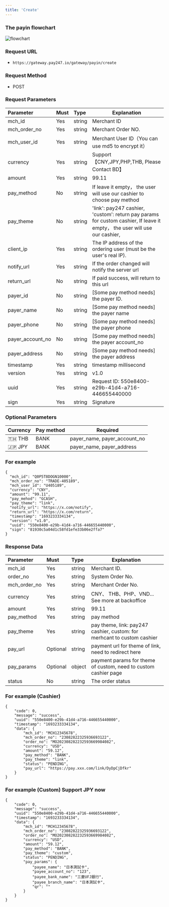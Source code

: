 ```yaml
---
title: 'Create'
---
```


### The payin flowchart

![flowchart](./images/payin.jpg)

###  Request URL

- `https://gateway.pay247.io/gateway/payin/create`

### Request Method

- POST

### Request Parameters

| Parameter | Must    | Type  |  Explanation  |
|:-------------------|:----|:----- |----------------------------------|
| mch_id             | Yes   |string | Merchant ID                              |
| mch_order_no       | Yes   |string | Merchant Order NO.                         |
| mch_user_id        | Yes   |string | Merchant User ID（You can use md5 to encrypt it） |
| currency           | Yes   |string | Support【CNY,JPY,PHP,THB, Please Contact BD】            |
| amount             | Yes   |string | 99.11                 |
| pay_method         | No  |string |  If leave it empty， the user will use our cashier to choose pay method          |
| pay_theme          | No  |string |  'link': pay247 cashier, 'custom': return pay params for custom cashier, If leave it empty， the user will use our cashier,       |
| client_ip          | Yes   |string | The IP address of the ordering user (must be the user's real IP). |
| notify_url         | Yes   |string | If the order changed will notify the server url                           |
| return_url         | No   |string | If paid success, will return to this url                           |
| payer_id           | No  |string | [Some pay method needs] the payer ID.               |
| payer_name         | No  |string | [Some pay method needs] the payer name              |
| payer_phone        | No  |string | [Some pay method needs] the payer phone                 |
| payer_account_no   | No  |string | [Some pay method needs] the payer account_no          |
| payer_address      | No  |string | [Some pay method needs] the payer address          |
| timestamp          | Yes   |string | timestamp millisecond                     |
| version            | Yes   |string | v1.0                       |
| uuid  | Yes  | string   | Request ID: 550e8400-e29b-41d4-a716-446655440000 |
| sign               | Yes   |string | Signature                          |



### Optional Parameters

| Currency           |  Pay method    | Required                         |
|:-------------------|:-------------  |----------------------------------|
| 🇹🇭 THB             | BANK           | payer_name, payer_account_no |
| 🇯🇵 JPY             | BANK           | payer_name, payer_address |


### For example

```
{
  "mch_id": "Q0P5T8DOGN10000",
  "mch_order_no": "TRADE-405189",
  "mch_user_id": "U405189",
  "currency": "CNY",
  "amount": "99.11",
  "pay_mehod": "GCASH",
  "pay_theme": "link",
  "notify_url": "https://x.com/notify",
  "return_url": "https://x.com/return",
  "timestamp": "1693233334134",
  "version": "v1.0",
  "uuid": "550e8400-e29b-41d4-a716-446655440000",
  "sign": "81930c5a04d1c58fd1efe33b06e2ffa7"
}
```

### Response Data
| Parameter | Must    | Type  |  Explanation  |
|:-------------|:---|:----- |--------------------|
| mch_id     |Yes  |string | Merchant ID.              |
| order_no     |Yes  |string | System Order No.              |
| mch_order_no |Yes  |string | Merchant Order No.              |
| currency     |Yes  |string | CNY、 THB、PHP、VND... See more at backoffice      |
| amount       |Yes  |string | 99.11  |
| pay_method   |Yes  |string | pay method |
| pay_theme    |Yes  |string | pay theme, link: pay247 cashier, custom: for merhcant to custom cashier  |
| pay_url      |Optional  |string | payment url for theme of link,  need to redirect here        |
| pay_params   |Optional  |object | payment params for theme of custom, need to custom cashier page    |
| status    |No  |string | The order status                |

### For example (Cashier)

```
{
	"code": 0,
	"message": "success",
	"uuid": "550e8400-e29b-41d4-a716-446655440000",
	"timestamp": "1693233334134",
	"data": {
		"mch_id": "MCH12345678",
		"mch_order_no": "23082822325936693122",
		"order_no": "MO202308282232593669984082",
		"currency": "USD",
		"amount": "59.12",
		"pay_method": "BANK",
		"pay_theme": "link",
		"status": "PENDING",
		"pay_url": "https://pay.xxx.com/link/DyDpCjDfkr"
	}
}
```


### For example (Custom) Support JPY now

```
{
	"code": 0,
	"message": "success",
	"uuid": "550e8400-e29b-41d4-a716-446655440000",
	"timestamp": "1693233334134",
	"data": {
		"mch_id": "MCH12345678",
		"mch_order_no": "23082822325936693122",
		"order_no": "MO202308282232593669984082",
		"currency": "USD",
		"amount": "59.12",
		"pay_method": "BANK",
		"pay_theme": "custom",
		"status": "PENDING",
		"pay_params": {
			"payee_name": "日本測試卡",
			"payee_account_no": "123",
			"payee_bank_name": "三菱UFJ銀行",
			"payee_branch_name": "日本測試卡",
			"qr": ""
		}
	}
}
```